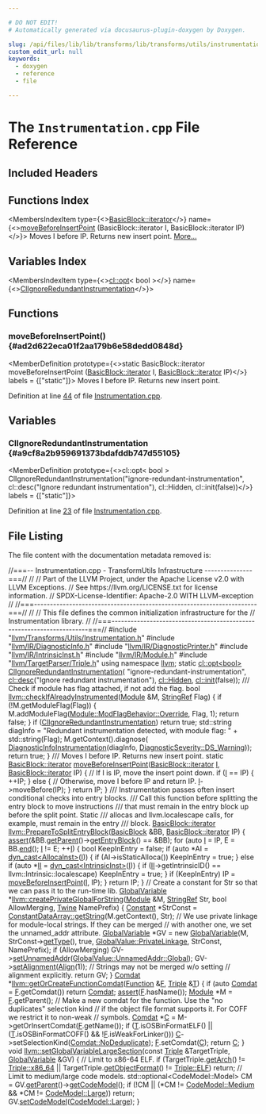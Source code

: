 ```yaml
---

# DO NOT EDIT!
# Automatically generated via docusaurus-plugin-doxygen by Doxygen.

slug: /api/files/lib/lib/transforms/lib/transforms/utils/instrumentation-cpp
custom_edit_url: null
keywords:
  - doxygen
  - reference
  - file

---
```





# The `Instrumentation.cpp` File Reference

<DoxygenPage pluginConfig={pluginConfig}>



## Included Headers

<IncludesList>
<IncludesListItem
  filePath="llvm/Transforms/Utils/Instrumentation.h"
  permalink="/docs/api/files/include/include/llvm/include/llvm/transforms/include/llvm/transforms/utils/instrumentation-h"
  isLocal="true" />
<IncludesListItem
  filePath="llvm/IR/DiagnosticInfo.h"
  permalink="/docs/api/files/include/include/llvm/include/llvm/ir/diagnosticinfo-h"
  isLocal="true" />
<IncludesListItem
  filePath="llvm/IR/DiagnosticPrinter.h"
  permalink="/docs/api/files/include/include/llvm/include/llvm/ir/diagnosticprinter-h"
  isLocal="true" />
<IncludesListItem
  filePath="llvm/IR/IntrinsicInst.h"
  permalink="/docs/api/files/include/include/llvm/include/llvm/ir/intrinsicinst-h"
  isLocal="true" />
<IncludesListItem
  filePath="llvm/IR/Module.h"
  permalink="/docs/api/files/include/include/llvm/include/llvm/ir/module-h"
  isLocal="true" />
<IncludesListItem
  filePath="llvm/TargetParser/Triple.h"
  permalink="/docs/api/files/include/include/llvm/include/llvm/targetparser/triple-h"
  isLocal="true" />
</IncludesList>

## Functions Index

<MembersIndex>

<MembersIndexItem
  type={<><a href="/docs/api/classes/llvm/basicblock/#a98c0a84a5dfa8bce341c829709f171e5">BasicBlock::iterator</a></>}
  name={<><a href="#ad2d622eca01f2aa179b6e58dedd0848d">moveBeforeInsertPoint</a> (BasicBlock::iterator I, BasicBlock::iterator IP)</>}>
Moves I before IP. Returns new insert point. <a href="#ad2d622eca01f2aa179b6e58dedd0848d">More...</a>
</MembersIndexItem>

</MembersIndex>

## Variables Index

<MembersIndex>

<MembersIndexItem
  type={<><a href="/docs/api/classes/llvm/cl/opt">cl::opt</a>&lt; bool &gt;</>}
  name={<><a href="#a9cf8a2b959691373bdafddb747d55105">ClIgnoreRedundantInstrumentation</a></>}>
</MembersIndexItem>

</MembersIndex>


<SectionDefinition>

## Functions

### moveBeforeInsertPoint() {#ad2d622eca01f2aa179b6e58dedd0848d}

<MemberDefinition
  prototype={<>static BasicBlock::iterator moveBeforeInsertPoint (<a href="/docs/api/classes/llvm/basicblock/#a98c0a84a5dfa8bce341c829709f171e5">BasicBlock::iterator</a> I, <a href="/docs/api/classes/llvm/basicblock/#a98c0a84a5dfa8bce341c829709f171e5">BasicBlock::iterator</a> IP)</>}
  labels = {["static"]}>
Moves I before IP. Returns new insert point.

Definition at line <a href="#l00044">44</a> of file <a href="/docs/api/files/lib/lib/transforms/lib/transforms/utils/instrumentation-cpp">Instrumentation.cpp</a>.
</MemberDefinition>

</SectionDefinition>

<SectionDefinition>

## Variables

### ClIgnoreRedundantInstrumentation {#a9cf8a2b959691373bdafddb747d55105}

<MemberDefinition
  prototype={<>cl::opt&lt; bool &gt; ClIgnoreRedundantInstrumentation(&quot;ignore-redundant-instrumentation&quot;, cl::desc(&quot;Ignore redundant instrumentation&quot;), cl::Hidden, cl::init(false))</>}
  labels = {["static"]}>

Definition at line <a href="#l00023">23</a> of file <a href="/docs/api/files/lib/lib/transforms/lib/transforms/utils/instrumentation-cpp">Instrumentation.cpp</a>.
</MemberDefinition>

</SectionDefinition>

## File Listing

The file content with the documentation metadata removed is:

<ProgramListing>

<Link id="l00001" /><CodeLine lineNumber="1"><span class="doxyHighlightComment">//===-- Instrumentation.cpp - TransformUtils Infrastructure ---------------===//</span></CodeLine>
<Link id="l00002" /><CodeLine lineNumber="2"><span class="doxyHighlightComment">//</span></CodeLine>
<Link id="l00003" /><CodeLine lineNumber="3"><span class="doxyHighlightComment">// Part of the LLVM Project, under the Apache License v2.0 with LLVM Exceptions.</span></CodeLine>
<Link id="l00004" /><CodeLine lineNumber="4"><span class="doxyHighlightComment">// See https://llvm.org/LICENSE.txt for license information.</span></CodeLine>
<Link id="l00005" /><CodeLine lineNumber="5"><span class="doxyHighlightComment">// SPDX-License-Identifier: Apache-2.0 WITH LLVM-exception</span></CodeLine>
<Link id="l00006" /><CodeLine lineNumber="6"><span class="doxyHighlightComment">//</span></CodeLine>
<Link id="l00007" /><CodeLine lineNumber="7"><span class="doxyHighlightComment">//===----------------------------------------------------------------------===//</span></CodeLine>
<Link id="l00008" /><CodeLine lineNumber="8"><span class="doxyHighlightComment">//</span></CodeLine>
<Link id="l00009" /><CodeLine lineNumber="9"><span class="doxyHighlightComment">// This file defines the common initialization infrastructure for the</span></CodeLine>
<Link id="l00010" /><CodeLine lineNumber="10"><span class="doxyHighlightComment">// Instrumentation library.</span></CodeLine>
<Link id="l00011" /><CodeLine lineNumber="11"><span class="doxyHighlightComment">//</span></CodeLine>
<Link id="l00012" /><CodeLine lineNumber="12"><span class="doxyHighlightComment">//===----------------------------------------------------------------------===//</span></CodeLine>
<Link id="l00013" /><CodeLine lineNumber="13"></CodeLine>
<Link id="l00014" /><CodeLine lineNumber="14"><span class="doxyHighlightPreprocessor">#include &quot;<a href="/docs/api/files/include/include/llvm/include/llvm/transforms/include/llvm/transforms/utils/instrumentation-h">llvm/Transforms/Utils/Instrumentation.h</a>&quot;</span></CodeLine>
<Link id="l00015" /><CodeLine lineNumber="15"><span class="doxyHighlightPreprocessor">#include &quot;<a href="/docs/api/files/include/include/llvm/include/llvm/ir/diagnosticinfo-h">llvm/IR/DiagnosticInfo.h</a>&quot;</span></CodeLine>
<Link id="l00016" /><CodeLine lineNumber="16"><span class="doxyHighlightPreprocessor">#include &quot;<a href="/docs/api/files/include/include/llvm/include/llvm/ir/diagnosticprinter-h">llvm/IR/DiagnosticPrinter.h</a>&quot;</span></CodeLine>
<Link id="l00017" /><CodeLine lineNumber="17"><span class="doxyHighlightPreprocessor">#include &quot;<a href="/docs/api/files/include/include/llvm/include/llvm/ir/intrinsicinst-h">llvm/IR/IntrinsicInst.h</a>&quot;</span></CodeLine>
<Link id="l00018" /><CodeLine lineNumber="18"><span class="doxyHighlightPreprocessor">#include &quot;<a href="/docs/api/files/include/include/llvm/include/llvm/ir/module-h">llvm/IR/Module.h</a>&quot;</span></CodeLine>
<Link id="l00019" /><CodeLine lineNumber="19"><span class="doxyHighlightPreprocessor">#include &quot;<a href="/docs/api/files/include/include/llvm/include/llvm/targetparser/triple-h">llvm/TargetParser/Triple.h</a>&quot;</span></CodeLine>
<Link id="l00020" /><CodeLine lineNumber="20"></CodeLine>
<Link id="l00021" /><CodeLine lineNumber="21"><span class="doxyHighlightKeyword">using namespace </span><span class="doxyHighlight"><a href="/docs/api/namespaces/llvm">llvm</a>;</span></CodeLine>
<Link id="l00022" /><CodeLine lineNumber="22"></CodeLine>
<Link id="l00023" /><CodeLine lineNumber="23" lineLink="#a9cf8a2b959691373bdafddb747d55105"><span class="doxyHighlightKeyword">static</span><span class="doxyHighlight"> <a href="/docs/api/classes/llvm/cl/opt">cl::opt&lt;bool&gt;</a> <a href="#a9cf8a2b959691373bdafddb747d55105">ClIgnoreRedundantInstrumentation</a>(</span></CodeLine>
<Link id="l00024" /><CodeLine lineNumber="24"><span class="doxyHighlight">    </span><span class="doxyHighlightStringLiteral">&quot;ignore-redundant-instrumentation&quot;</span><span class="doxyHighlight">,</span></CodeLine>
<Link id="l00025" /><CodeLine lineNumber="25"><span class="doxyHighlight">    <a href="/docs/api/structs/llvm/cl/desc">cl::desc</a>(</span><span class="doxyHighlightStringLiteral">&quot;Ignore redundant instrumentation&quot;</span><span class="doxyHighlight">), <a href="/docs/api/namespaces/llvm/cl/#a68075925a54790e71ca790e1d4f21a40a263ac008d8d31f13ce460395fc4cf7e6">cl::Hidden</a>, <a href="/docs/api/namespaces/llvm/cl/#ac12e6a8f3a1b511f0dee2ed6de0ae806">cl::init</a>(</span><span class="doxyHighlightKeyword">false</span><span class="doxyHighlight">));</span></CodeLine>
<Link id="l00026" /><CodeLine lineNumber="26"></CodeLine>
<Link id="l00027" /><CodeLine lineNumber="27"><span class="doxyHighlightComment">/// Check if module has flag attached, if not add the flag.</span></CodeLine>
<Link id="l00028" /><CodeLine lineNumber="28" lineLink="/docs/api/namespaces/llvm/#aeed520b6f17bd6271d563ee25f3e4728"><span class="doxyHighlightKeywordType">bool</span><span class="doxyHighlight"> <a href="/docs/api/namespaces/llvm/#aeed520b6f17bd6271d563ee25f3e4728">llvm::checkIfAlreadyInstrumented</a>(<a href="/docs/api/classes/llvm/module">Module</a> &amp;M, <a href="/docs/api/classes/llvm/stringref">StringRef</a> Flag) &#123;</span></CodeLine>
<Link id="l00029" /><CodeLine lineNumber="29"><span class="doxyHighlight">  </span><span class="doxyHighlightKeywordFlow">if</span><span class="doxyHighlight"> (!M.getModuleFlag(Flag)) &#123;</span></CodeLine>
<Link id="l00030" /><CodeLine lineNumber="30"><span class="doxyHighlight">    M.addModuleFlag(<a href="/docs/api/classes/llvm/module/#a0a5c55e12c97b80021330fe82b642293a2aba8031539d1446aff14d13c7deea69">Module::ModFlagBehavior::Override</a>, Flag, 1);</span></CodeLine>
<Link id="l00031" /><CodeLine lineNumber="31"><span class="doxyHighlight">    </span><span class="doxyHighlightKeywordFlow">return</span><span class="doxyHighlight"> </span><span class="doxyHighlightKeyword">false</span><span class="doxyHighlight">;</span></CodeLine>
<Link id="l00032" /><CodeLine lineNumber="32"><span class="doxyHighlight">  &#125;</span></CodeLine>
<Link id="l00033" /><CodeLine lineNumber="33"><span class="doxyHighlight">  </span><span class="doxyHighlightKeywordFlow">if</span><span class="doxyHighlight"> (<a href="#a9cf8a2b959691373bdafddb747d55105">ClIgnoreRedundantInstrumentation</a>)</span></CodeLine>
<Link id="l00034" /><CodeLine lineNumber="34"><span class="doxyHighlight">    </span><span class="doxyHighlightKeywordFlow">return</span><span class="doxyHighlight"> </span><span class="doxyHighlightKeyword">true</span><span class="doxyHighlight">;</span></CodeLine>
<Link id="l00035" /><CodeLine lineNumber="35"><span class="doxyHighlight">  std::string diagInfo =</span></CodeLine>
<Link id="l00036" /><CodeLine lineNumber="36"><span class="doxyHighlight">      </span><span class="doxyHighlightStringLiteral">&quot;Redundant instrumentation detected, with module flag: &quot;</span><span class="doxyHighlight"> +</span></CodeLine>
<Link id="l00037" /><CodeLine lineNumber="37"><span class="doxyHighlight">      std::string(Flag);</span></CodeLine>
<Link id="l00038" /><CodeLine lineNumber="38"><span class="doxyHighlight">  M.getContext().diagnose(</span></CodeLine>
<Link id="l00039" /><CodeLine lineNumber="39"><span class="doxyHighlight">      <a href="/docs/api/classes/llvm/diagnosticinfoinstrumentation">DiagnosticInfoInstrumentation</a>(diagInfo, <a href="/docs/api/namespaces/llvm/#abfcab32516704f11d146c757f402ad5ca1cde8c8828756cdaf2a93260e247ae31">DiagnosticSeverity::DS&#95;Warning</a>));</span></CodeLine>
<Link id="l00040" /><CodeLine lineNumber="40"><span class="doxyHighlight">  </span><span class="doxyHighlightKeywordFlow">return</span><span class="doxyHighlight"> </span><span class="doxyHighlightKeyword">true</span><span class="doxyHighlight">;</span></CodeLine>
<Link id="l00041" /><CodeLine lineNumber="41"><span class="doxyHighlight">&#125;</span></CodeLine>
<Link id="l00042" /><CodeLine lineNumber="42"></CodeLine>
<Link id="l00043" /><CodeLine lineNumber="43"><span class="doxyHighlightComment">/// Moves I before IP. Returns new insert point.</span></CodeLine>
<Link id="l00044" /><CodeLine lineNumber="44" lineLink="#ad2d622eca01f2aa179b6e58dedd0848d"><span class="doxyHighlightKeyword">static</span><span class="doxyHighlight"> <a href="/docs/api/classes/llvm/basicblock/#a98c0a84a5dfa8bce341c829709f171e5">BasicBlock::iterator</a> <a href="#ad2d622eca01f2aa179b6e58dedd0848d">moveBeforeInsertPoint</a>(<a href="/docs/api/classes/llvm/basicblock/#a98c0a84a5dfa8bce341c829709f171e5">BasicBlock::iterator</a> <a href="/docs/api/files/lib/lib/support/md5-cpp/#ac0eafdc9ee161b71e7af98af736952fd">I</a>,</span></CodeLine>
<Link id="l00045" /><CodeLine lineNumber="45"><span class="doxyHighlight">                                                  <a href="/docs/api/classes/llvm/basicblock/#a98c0a84a5dfa8bce341c829709f171e5">BasicBlock::iterator</a> IP) &#123;</span></CodeLine>
<Link id="l00046" /><CodeLine lineNumber="46"><span class="doxyHighlight">  </span><span class="doxyHighlightComment">// If I is IP, move the insert point down.</span></CodeLine>
<Link id="l00047" /><CodeLine lineNumber="47"><span class="doxyHighlight">  </span><span class="doxyHighlightKeywordFlow">if</span><span class="doxyHighlight"> (<a href="/docs/api/files/lib/lib/support/md5-cpp/#ac0eafdc9ee161b71e7af98af736952fd">I</a> == IP) &#123;</span></CodeLine>
<Link id="l00048" /><CodeLine lineNumber="48"><span class="doxyHighlight">    ++IP;</span></CodeLine>
<Link id="l00049" /><CodeLine lineNumber="49"><span class="doxyHighlight">  &#125; </span><span class="doxyHighlightKeywordFlow">else</span><span class="doxyHighlight"> &#123;</span></CodeLine>
<Link id="l00050" /><CodeLine lineNumber="50"><span class="doxyHighlight">    </span><span class="doxyHighlightComment">// Otherwise, move I before IP and return IP.</span></CodeLine>
<Link id="l00051" /><CodeLine lineNumber="51"><span class="doxyHighlight">    <a href="/docs/api/files/lib/lib/support/md5-cpp/#ac0eafdc9ee161b71e7af98af736952fd">I</a>-&gt;moveBefore(IP);</span></CodeLine>
<Link id="l00052" /><CodeLine lineNumber="52"><span class="doxyHighlight">  &#125;</span></CodeLine>
<Link id="l00053" /><CodeLine lineNumber="53"><span class="doxyHighlight">  </span><span class="doxyHighlightKeywordFlow">return</span><span class="doxyHighlight"> IP;</span></CodeLine>
<Link id="l00054" /><CodeLine lineNumber="54"><span class="doxyHighlight">&#125;</span></CodeLine>
<Link id="l00055" /><CodeLine lineNumber="55"></CodeLine>
<Link id="l00056" /><CodeLine lineNumber="56"><span class="doxyHighlightComment">/// Instrumentation passes often insert conditional checks into entry blocks.</span></CodeLine>
<Link id="l00057" /><CodeLine lineNumber="57"><span class="doxyHighlightComment">/// Call this function before splitting the entry block to move instructions</span></CodeLine>
<Link id="l00058" /><CodeLine lineNumber="58"><span class="doxyHighlightComment">/// that must remain in the entry block up before the split point. Static</span></CodeLine>
<Link id="l00059" /><CodeLine lineNumber="59"><span class="doxyHighlightComment">/// allocas and llvm.localescape calls, for example, must remain in the entry</span></CodeLine>
<Link id="l00060" /><CodeLine lineNumber="60"><span class="doxyHighlightComment">/// block.</span></CodeLine>
<Link id="l00061" /><CodeLine lineNumber="61" lineLink="/docs/api/namespaces/llvm/#ad7f49d3dc767d0f0789ffd9e332e7a49"><span class="doxyHighlight"><a href="/docs/api/classes/llvm/basicblock/#a98c0a84a5dfa8bce341c829709f171e5">BasicBlock::iterator</a> <a href="/docs/api/namespaces/llvm/#ad7f49d3dc767d0f0789ffd9e332e7a49">llvm::PrepareToSplitEntryBlock</a>(<a href="/docs/api/classes/llvm/basicblock">BasicBlock</a> &amp;BB,</span></CodeLine>
<Link id="l00062" /><CodeLine lineNumber="62"><span class="doxyHighlight">                                                    <a href="/docs/api/classes/llvm/basicblock/#a98c0a84a5dfa8bce341c829709f171e5">BasicBlock::iterator</a> IP) &#123;</span></CodeLine>
<Link id="l00063" /><CodeLine lineNumber="63"><span class="doxyHighlight">  <a href="/docs/api/files/lib/lib/target/lib/target/amdgpu/silowercontrolflow-cpp/#a4868c5d81c5ccc98c47aeab6244346a0">assert</a>(&amp;BB.<a href="/docs/api/classes/llvm/basicblock/#a1b4bf7c97cdc8159fd73d48063f0b250">getParent</a>()-&gt;<a href="/docs/api/classes/llvm/function/#a169f0c26ef46161741fdd120a806f853">getEntryBlock</a>() == &amp;BB);</span></CodeLine>
<Link id="l00064" /><CodeLine lineNumber="64"><span class="doxyHighlight">  </span><span class="doxyHighlightKeywordFlow">for</span><span class="doxyHighlight"> (</span><span class="doxyHighlightKeyword">auto</span><span class="doxyHighlight"> <a href="/docs/api/files/lib/lib/support/md5-cpp/#ac0eafdc9ee161b71e7af98af736952fd">I</a> = IP, E = BB.<a href="/docs/api/classes/llvm/basicblock/#a0b4e7bee9b8575cc7db73329f1a561bd">end</a>(); <a href="/docs/api/files/lib/lib/support/md5-cpp/#ac0eafdc9ee161b71e7af98af736952fd">I</a> != E; ++<a href="/docs/api/files/lib/lib/support/md5-cpp/#ac0eafdc9ee161b71e7af98af736952fd">I</a>) &#123;</span></CodeLine>
<Link id="l00065" /><CodeLine lineNumber="65"><span class="doxyHighlight">    </span><span class="doxyHighlightKeywordType">bool</span><span class="doxyHighlight"> KeepInEntry = </span><span class="doxyHighlightKeyword">false</span><span class="doxyHighlight">;</span></CodeLine>
<Link id="l00066" /><CodeLine lineNumber="66"><span class="doxyHighlight">    </span><span class="doxyHighlightKeywordFlow">if</span><span class="doxyHighlight"> (</span><span class="doxyHighlightKeyword">auto</span><span class="doxyHighlight"> &#42;AI = <a href="/docs/api/namespaces/llvm/#a22eeee01734061ac1b31ccd994c49eef">dyn&#95;cast&lt;AllocaInst&gt;</a>(<a href="/docs/api/files/lib/lib/support/md5-cpp/#ac0eafdc9ee161b71e7af98af736952fd">I</a>)) &#123;</span></CodeLine>
<Link id="l00067" /><CodeLine lineNumber="67"><span class="doxyHighlight">      </span><span class="doxyHighlightKeywordFlow">if</span><span class="doxyHighlight"> (AI-&gt;isStaticAlloca())</span></CodeLine>
<Link id="l00068" /><CodeLine lineNumber="68"><span class="doxyHighlight">        KeepInEntry = </span><span class="doxyHighlightKeyword">true</span><span class="doxyHighlight">;</span></CodeLine>
<Link id="l00069" /><CodeLine lineNumber="69"><span class="doxyHighlight">    &#125; </span><span class="doxyHighlightKeywordFlow">else</span><span class="doxyHighlight"> </span><span class="doxyHighlightKeywordFlow">if</span><span class="doxyHighlight"> (</span><span class="doxyHighlightKeyword">auto</span><span class="doxyHighlight"> &#42;<a href="/docs/api/files/lib/lib/target/lib/target/nvptx/nvvmintrrange-cpp/#ac5804672fc0850438d63caec770647f8">II</a> = <a href="/docs/api/namespaces/llvm/#a22eeee01734061ac1b31ccd994c49eef">dyn&#95;cast&lt;IntrinsicInst&gt;</a>(<a href="/docs/api/files/lib/lib/support/md5-cpp/#ac0eafdc9ee161b71e7af98af736952fd">I</a>)) &#123;</span></CodeLine>
<Link id="l00070" /><CodeLine lineNumber="70"><span class="doxyHighlight">      </span><span class="doxyHighlightKeywordFlow">if</span><span class="doxyHighlight"> (<a href="/docs/api/files/lib/lib/target/lib/target/nvptx/nvvmintrrange-cpp/#ac5804672fc0850438d63caec770647f8">II</a>-&gt;getIntrinsicID() == llvm::Intrinsic::localescape)</span></CodeLine>
<Link id="l00071" /><CodeLine lineNumber="71"><span class="doxyHighlight">        KeepInEntry = </span><span class="doxyHighlightKeyword">true</span><span class="doxyHighlight">;</span></CodeLine>
<Link id="l00072" /><CodeLine lineNumber="72"><span class="doxyHighlight">    &#125;</span></CodeLine>
<Link id="l00073" /><CodeLine lineNumber="73"><span class="doxyHighlight">    </span><span class="doxyHighlightKeywordFlow">if</span><span class="doxyHighlight"> (KeepInEntry)</span></CodeLine>
<Link id="l00074" /><CodeLine lineNumber="74"><span class="doxyHighlight">      IP = <a href="#ad2d622eca01f2aa179b6e58dedd0848d">moveBeforeInsertPoint</a>(<a href="/docs/api/files/lib/lib/support/md5-cpp/#ac0eafdc9ee161b71e7af98af736952fd">I</a>, IP);</span></CodeLine>
<Link id="l00075" /><CodeLine lineNumber="75"><span class="doxyHighlight">  &#125;</span></CodeLine>
<Link id="l00076" /><CodeLine lineNumber="76"><span class="doxyHighlight">  </span><span class="doxyHighlightKeywordFlow">return</span><span class="doxyHighlight"> IP;</span></CodeLine>
<Link id="l00077" /><CodeLine lineNumber="77"><span class="doxyHighlight">&#125;</span></CodeLine>
<Link id="l00078" /><CodeLine lineNumber="78"></CodeLine>
<Link id="l00079" /><CodeLine lineNumber="79"><span class="doxyHighlightComment">// Create a constant for Str so that we can pass it to the run-time lib.</span></CodeLine>
<Link id="l00080" /><CodeLine lineNumber="80" lineLink="/docs/api/namespaces/llvm/#a15889f1df360601e4f92325b39882a34"><span class="doxyHighlight"><a href="/docs/api/classes/llvm/globalvariable">GlobalVariable</a> &#42;<a href="/docs/api/namespaces/llvm/#a15889f1df360601e4f92325b39882a34">llvm::createPrivateGlobalForString</a>(<a href="/docs/api/classes/llvm/module">Module</a> &amp;M, <a href="/docs/api/classes/llvm/stringref">StringRef</a> Str,</span></CodeLine>
<Link id="l00081" /><CodeLine lineNumber="81"><span class="doxyHighlight">                                                   </span><span class="doxyHighlightKeywordType">bool</span><span class="doxyHighlight"> AllowMerging,</span></CodeLine>
<Link id="l00082" /><CodeLine lineNumber="82"><span class="doxyHighlight">                                                   <a href="/docs/api/classes/llvm/twine">Twine</a> NamePrefix) &#123;</span></CodeLine>
<Link id="l00083" /><CodeLine lineNumber="83"><span class="doxyHighlight">  <a href="/docs/api/classes/llvm/constant">Constant</a> &#42;StrConst = <a href="/docs/api/classes/llvm/constantdataarray/#a3edef3fa47c611d3d10606591213e57b">ConstantDataArray::getString</a>(M.getContext(), Str);</span></CodeLine>
<Link id="l00084" /><CodeLine lineNumber="84"><span class="doxyHighlight">  </span><span class="doxyHighlightComment">// We use private linkage for module-local strings. If they can be merged</span></CodeLine>
<Link id="l00085" /><CodeLine lineNumber="85"><span class="doxyHighlight">  </span><span class="doxyHighlightComment">// with another one, we set the unnamed&#95;addr attribute.</span></CodeLine>
<Link id="l00086" /><CodeLine lineNumber="86"><span class="doxyHighlight">  <a href="/docs/api/classes/llvm/globalvariable">GlobalVariable</a> &#42;GV =</span></CodeLine>
<Link id="l00087" /><CodeLine lineNumber="87"><span class="doxyHighlight">      </span><span class="doxyHighlightKeyword">new</span><span class="doxyHighlight"> <a href="/docs/api/classes/llvm/globalvariable">GlobalVariable</a>(M, StrConst-&gt;<a href="/docs/api/classes/llvm/value/#a0344a49526443edf90cc0aef3abd3337">getType</a>(), </span><span class="doxyHighlightKeyword">true</span><span class="doxyHighlight">,</span></CodeLine>
<Link id="l00088" /><CodeLine lineNumber="88"><span class="doxyHighlight">                         <a href="/docs/api/classes/llvm/globalvalue/#aedfa75f0c85c4aa85b257f066fbea57ca04ed141708c0fd16723d212502b046ae">GlobalValue::PrivateLinkage</a>, StrConst, NamePrefix);</span></CodeLine>
<Link id="l00089" /><CodeLine lineNumber="89"><span class="doxyHighlight">  </span><span class="doxyHighlightKeywordFlow">if</span><span class="doxyHighlight"> (AllowMerging)</span></CodeLine>
<Link id="l00090" /><CodeLine lineNumber="90"><span class="doxyHighlight">    GV-&gt;<a href="/docs/api/classes/llvm/globalvalue/#a38c97622dccff7ae31fe0be3b21c9b3d">setUnnamedAddr</a>(<a href="/docs/api/classes/llvm/globalvalue/#ae8df4be75bfc50b1eadd74e85c25fa45a4cc6684df7b4a92b1dec6fce3264fac8">GlobalValue::UnnamedAddr::Global</a>);</span></CodeLine>
<Link id="l00091" /><CodeLine lineNumber="91"><span class="doxyHighlight">  GV-&gt;<a href="/docs/api/classes/llvm/globalobject/#a49b398b1c83ef4d42c8f7756b443f61f">setAlignment</a>(<a href="/docs/api/structs/llvm/align">Align</a>(1)); </span><span class="doxyHighlightComment">// Strings may not be merged w/o setting</span></CodeLine>
<Link id="l00092" /><CodeLine lineNumber="92"><span class="doxyHighlight">                              </span><span class="doxyHighlightComment">// alignment explicitly.</span></CodeLine>
<Link id="l00093" /><CodeLine lineNumber="93"><span class="doxyHighlight">  </span><span class="doxyHighlightKeywordFlow">return</span><span class="doxyHighlight"> GV;</span></CodeLine>
<Link id="l00094" /><CodeLine lineNumber="94"><span class="doxyHighlight">&#125;</span></CodeLine>
<Link id="l00095" /><CodeLine lineNumber="95"></CodeLine>
<Link id="l00096" /><CodeLine lineNumber="96" lineLink="/docs/api/namespaces/llvm/#a9176c73c5484c0f85a02eaa609d8a38c"><span class="doxyHighlight"><a href="/docs/api/classes/llvm/comdat">Comdat</a> &#42;<a href="/docs/api/namespaces/llvm/#a9176c73c5484c0f85a02eaa609d8a38c">llvm::getOrCreateFunctionComdat</a>(<a href="/docs/api/classes/llvm/function">Function</a> &amp;<a href="/docs/api/files/lib/lib/support/md5-cpp/#a96d73bbd7af15cb1fc38c3f4a3bd82e9">F</a>, <a href="/docs/api/classes/llvm/triple">Triple</a> &amp;<a href="/docs/api/files/lib/lib/target/lib/target/mips/mips16isellowering-cpp/#a0acb682b8260ab1c60b918599864e2e5">T</a>) &#123;</span></CodeLine>
<Link id="l00097" /><CodeLine lineNumber="97"><span class="doxyHighlight">  </span><span class="doxyHighlightKeywordFlow">if</span><span class="doxyHighlight"> (</span><span class="doxyHighlightKeyword">auto</span><span class="doxyHighlight"> <a href="/docs/api/classes/llvm/comdat">Comdat</a> = <a href="/docs/api/files/lib/lib/support/md5-cpp/#a96d73bbd7af15cb1fc38c3f4a3bd82e9">F</a>.getComdat())</span></CodeLine>
<Link id="l00098" /><CodeLine lineNumber="98"><span class="doxyHighlight">    </span><span class="doxyHighlightKeywordFlow">return</span><span class="doxyHighlight"> <a href="/docs/api/classes/llvm/comdat">Comdat</a>;</span></CodeLine>
<Link id="l00099" /><CodeLine lineNumber="99"><span class="doxyHighlight">  <a href="/docs/api/files/lib/lib/target/lib/target/amdgpu/silowercontrolflow-cpp/#a4868c5d81c5ccc98c47aeab6244346a0">assert</a>(<a href="/docs/api/files/lib/lib/support/md5-cpp/#a96d73bbd7af15cb1fc38c3f4a3bd82e9">F</a>.hasName());</span></CodeLine>
<Link id="l00100" /><CodeLine lineNumber="100"><span class="doxyHighlight">  <a href="/docs/api/classes/llvm/module">Module</a> &#42;M = <a href="/docs/api/files/lib/lib/support/md5-cpp/#a96d73bbd7af15cb1fc38c3f4a3bd82e9">F</a>.getParent();</span></CodeLine>
<Link id="l00101" /><CodeLine lineNumber="101"></CodeLine>
<Link id="l00102" /><CodeLine lineNumber="102"><span class="doxyHighlight">  </span><span class="doxyHighlightComment">// Make a new comdat for the function. Use the &quot;no duplicates&quot; selection kind</span></CodeLine>
<Link id="l00103" /><CodeLine lineNumber="103"><span class="doxyHighlight">  </span><span class="doxyHighlightComment">// if the object file format supports it. For COFF we restrict it to non-weak</span></CodeLine>
<Link id="l00104" /><CodeLine lineNumber="104"><span class="doxyHighlight">  </span><span class="doxyHighlightComment">// symbols.</span></CodeLine>
<Link id="l00105" /><CodeLine lineNumber="105"><span class="doxyHighlight">  <a href="/docs/api/classes/llvm/comdat">Comdat</a> &#42;<a href="/docs/api/namespaces/llvm/callingconv/#ac6aa1387c4375260e2468eb5a77fdb4cafd841a49aec1539bc88abc8ff9e170fb">C</a> = M-&gt;getOrInsertComdat(<a href="/docs/api/files/lib/lib/support/md5-cpp/#a96d73bbd7af15cb1fc38c3f4a3bd82e9">F</a>.getName());</span></CodeLine>
<Link id="l00106" /><CodeLine lineNumber="106"><span class="doxyHighlight">  </span><span class="doxyHighlightKeywordFlow">if</span><span class="doxyHighlight"> (<a href="/docs/api/files/lib/lib/target/lib/target/mips/mips16isellowering-cpp/#a0acb682b8260ab1c60b918599864e2e5">T</a>.isOSBinFormatELF() || (<a href="/docs/api/files/lib/lib/target/lib/target/mips/mips16isellowering-cpp/#a0acb682b8260ab1c60b918599864e2e5">T</a>.isOSBinFormatCOFF() &amp;&amp; !<a href="/docs/api/files/lib/lib/support/md5-cpp/#a96d73bbd7af15cb1fc38c3f4a3bd82e9">F</a>.isWeakForLinker()))</span></CodeLine>
<Link id="l00107" /><CodeLine lineNumber="107"><span class="doxyHighlight">    <a href="/docs/api/namespaces/llvm/callingconv/#ac6aa1387c4375260e2468eb5a77fdb4cafd841a49aec1539bc88abc8ff9e170fb">C</a>-&gt;setSelectionKind(<a href="/docs/api/classes/llvm/comdat/#ab40cbf8243fad70968f9ecf82f48a035ab2d0d4bc9ba11b7324f5ffc20a9dc37a">Comdat::NoDeduplicate</a>);</span></CodeLine>
<Link id="l00108" /><CodeLine lineNumber="108"><span class="doxyHighlight">  <a href="/docs/api/files/lib/lib/support/md5-cpp/#a96d73bbd7af15cb1fc38c3f4a3bd82e9">F</a>.setComdat(<a href="/docs/api/namespaces/llvm/callingconv/#ac6aa1387c4375260e2468eb5a77fdb4cafd841a49aec1539bc88abc8ff9e170fb">C</a>);</span></CodeLine>
<Link id="l00109" /><CodeLine lineNumber="109"><span class="doxyHighlight">  </span><span class="doxyHighlightKeywordFlow">return</span><span class="doxyHighlight"> <a href="/docs/api/namespaces/llvm/callingconv/#ac6aa1387c4375260e2468eb5a77fdb4cafd841a49aec1539bc88abc8ff9e170fb">C</a>;</span></CodeLine>
<Link id="l00110" /><CodeLine lineNumber="110"><span class="doxyHighlight">&#125;</span></CodeLine>
<Link id="l00111" /><CodeLine lineNumber="111"></CodeLine>
<Link id="l00112" /><CodeLine lineNumber="112" lineLink="/docs/api/namespaces/llvm/#aaf2ff3020b311fe77e208f80459017aa"><span class="doxyHighlightKeywordType">void</span><span class="doxyHighlight"> <a href="/docs/api/namespaces/llvm/#aaf2ff3020b311fe77e208f80459017aa">llvm::setGlobalVariableLargeSection</a>(</span><span class="doxyHighlightKeyword">const</span><span class="doxyHighlight"> <a href="/docs/api/classes/llvm/triple">Triple</a> &amp;TargetTriple,</span></CodeLine>
<Link id="l00113" /><CodeLine lineNumber="113"><span class="doxyHighlight">                                         <a href="/docs/api/classes/llvm/globalvariable">GlobalVariable</a> &amp;GV) &#123;</span></CodeLine>
<Link id="l00114" /><CodeLine lineNumber="114"><span class="doxyHighlight">  </span><span class="doxyHighlightComment">// Limit to x86-64 ELF.</span></CodeLine>
<Link id="l00115" /><CodeLine lineNumber="115"><span class="doxyHighlight">  </span><span class="doxyHighlightKeywordFlow">if</span><span class="doxyHighlight"> (TargetTriple.<a href="/docs/api/classes/llvm/triple/#a5fc23559f17bbe5ff83ec0fed0a5fdcf">getArch</a>() != <a href="/docs/api/classes/llvm/triple/#a547abd13f7a3c063aa72c8192a868154a13d8ce5e71051718a537277c6a594062">Triple::x86&#95;64</a> ||</span></CodeLine>
<Link id="l00116" /><CodeLine lineNumber="116"><span class="doxyHighlight">      TargetTriple.<a href="/docs/api/classes/llvm/triple/#a2e265a0d332c3e2db0acf0c7afd4175d">getObjectFormat</a>() != <a href="/docs/api/classes/llvm/triple/#a83e907e55fa50e093caa96a0aff96201a456b64e26b8bcdbd8294689615d8a055">Triple::ELF</a>)</span></CodeLine>
<Link id="l00117" /><CodeLine lineNumber="117"><span class="doxyHighlight">    </span><span class="doxyHighlightKeywordFlow">return</span><span class="doxyHighlight">;</span></CodeLine>
<Link id="l00118" /><CodeLine lineNumber="118"><span class="doxyHighlight">  </span><span class="doxyHighlightComment">// Limit to medium/large code models.</span></CodeLine>
<Link id="l00119" /><CodeLine lineNumber="119"><span class="doxyHighlight">  std::optional&lt;CodeModel::Model&gt; CM = GV.<a href="/docs/api/classes/llvm/globalvalue/#a739b30c811f1eece61b05320ddf44e5b">getParent</a>()-&gt;<a href="/docs/api/classes/llvm/module/#ac5b21bb0de463009ae5702aa73a83657">getCodeModel</a>();</span></CodeLine>
<Link id="l00120" /><CodeLine lineNumber="120"><span class="doxyHighlight">  </span><span class="doxyHighlightKeywordFlow">if</span><span class="doxyHighlight"> (!CM || (&#42;CM != <a href="/docs/api/namespaces/llvm/codemodel/#afc59396a9e5809fc92938e203d91a8dfa29275c05d0afdbda643f7a0fbad83832">CodeModel::Medium</a> &amp;&amp; &#42;CM != <a href="/docs/api/namespaces/llvm/codemodel/#afc59396a9e5809fc92938e203d91a8dfa5208f558fccf9f63423fb5385bb3e75c">CodeModel::Large</a>))</span></CodeLine>
<Link id="l00121" /><CodeLine lineNumber="121"><span class="doxyHighlight">    </span><span class="doxyHighlightKeywordFlow">return</span><span class="doxyHighlight">;</span></CodeLine>
<Link id="l00122" /><CodeLine lineNumber="122"><span class="doxyHighlight">  GV.<a href="/docs/api/classes/llvm/globalvariable/#ac2b82881a2653d3ec234491e0c84ea71">setCodeModel</a>(<a href="/docs/api/namespaces/llvm/codemodel/#afc59396a9e5809fc92938e203d91a8dfa5208f558fccf9f63423fb5385bb3e75c">CodeModel::Large</a>);</span></CodeLine>
<Link id="l00123" /><CodeLine lineNumber="123"><span class="doxyHighlight">&#125;</span></CodeLine>

</ProgramListing>


</DoxygenPage>
